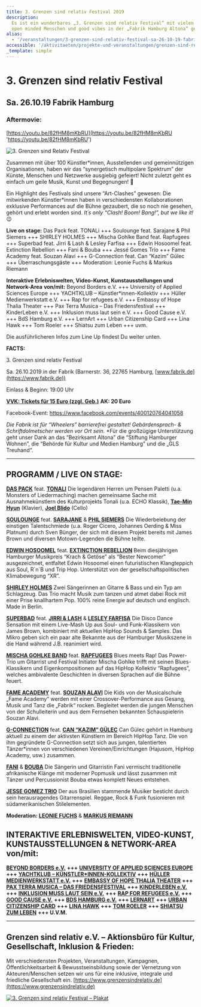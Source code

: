 ```yaml
---
title: 3. Grenzen sind relativ Festival 2019
description:
  Es ist ein wunderbares „3. Grenzen sind relativ Festival“ mit vielen
  open minded Menschen und good vibes in der „Fabrik Hamburg Altona“ gewesen!
alias:
  - '/veranstaltungen/3-grenzen-sind-relativ-festival-sa-26-10-19-fabrik-hamburg-2.html'
accessible: '/aktivitaeten/projekte-und-veranstaltungen/grenzen-sind-relativ-festivals'
_template: simple
---
```


# 3. Grenzen sind relativ Festival

## Sa. 26.10.19 Fabrik Hamburg

### **Aftermovie:**

[https://youtu.be/82fHM8mKbRU](https://youtu.be/82fHM8mKbRU 'https://youtu.be/82fHM8mKbRU')

![3. Grenzen sind Relativ Festival](/media/2019/08/Webseite-Overbild.jpg)

Zusammen mit über 100 Künstler\*innen, Ausstellenden und gemeinnützigen Organisationen, haben wir das “synergetisch multipolare Spektrum” der Künste, Menschen und Netzwerke ausgiebig gefeiert! Nicht zuletzt geht es einfach um geile Musik, Kunst und Begegnungen! 🙂

Ein Highlight des Festivals sind unsere “Art-Clashes” gewesen: Die mitwirkenden Künstler\*innen haben in verschiedensten Kollaborationen exklusive Performances auf die Bühne gezaubert, die so noch nie gesehen, gehört und erlebt worden sind. _It´s only “Clash! Boom! Bang!”, but we like it!_ 😉

**Live on stage:**
Das Pack feat. TONALi +++ Soulounge feat. Sarajane & Phil Siemers +++ SHIRLEY HOLMES +++ Mischa Gohlke Band feat. Rapfugees +++ Superbad feat. Jirri & Lash & Lesley Farfisa +++ Edwin Hosoomel feat. Extinction Rebellion +++ Fani & Bouba +++ Jessé Gomes Trio +++ Fame Academy feat. Souzan Alavi +++ G-Connection feat. Can “Kazim” Gülec +++ Überraschungsgäste +++ Moderation: Leonie Fuchs & Markus Riemann

**Interaktive Erlebniswelten, Video-Kunst, Kunstausstellungen und Network-Area** **von/mit:**
Beyond Borders e.V. +++ University of Applied Sciences Europe +++ YACHTKLUB – Künstler\*innen-Kollektiv +++ Hüller Medienwerkstatt e.V. +++ Rap for refugees e.V. +++ Embassy of Hope Thalia Theater +++ Pax Terra Musica – Das Friedensfestival +++ KinderLeben e.V. +++ Inklusion muss laut sein e.V. +++ Good Cause e.V. +++ BdS Hamburg e.V. +++ LernArt +++ Urban Citizenship Card +++ Lina Hawk +++ Tom Roeler +++ Shiatsu zum Leben +++ uvm.

Die ausführlicheren Infos zum Line Up findest Du weiter unten.

**FACTS:**

3\. Grenzen sind relativ Festival

Sa. 26.10.2019 in der Fabrik (Barnerstr. 36, 22765 Hamburg, [www.fabrik.de](https://www.fabrik.de))

Einlass & Beginn: 19:00 Uhr

[**VVK: Tickets für 15 Euro (zzgl. Geb.)**](https://www.tixforgigs.com/site/Pages/Shop/ShowEvent.aspx?ID=31039) **AK: 20 Euro**

Facebook-Event: https://www.facebook.com/events/400120764041058

_Die Fabrik ist für “Wheelers” barrierefrei gestaltet! Gebärdensprach- & Schriftdolmetscher werden vor Ort sein._ \*Für die großzügige Unterstützung geht unser Dank an das “Bezirksamt Altona” die “Stiftung Hamburger Wohnen”, die “Behörde für Kultur und Medien Hamburg” und die „GLS Treuhand“.

---

## **PROGRAMM / LIVE ON STAGE:**

[**DAS PACK**](https://www.daspack.de/) feat. [**TONALI**](https://www.tonali.de/)
Die legendären Herren um Pensen Paletti (u.a. Monsters of Liedermaching) machen gemeinsame Sache mit Ausnahmekünstlern des Kulturprojekts Tonali (u.a. ECHO Klassik), [**Tae-Min Hyun**](https://www.tonalisten.com/tonalisten/tonalisten/show/tae-min-hyun/) (Klavier), [**Joel Blido**](https://www.tonalisten.com/tonalisten/tonalisten/show/joel-blido/) (Cello)

[**SOULOUNGE**](https://www.soulounge.com/) feat. [**SARAJANE**](https://www.sarajane.eu/) & [**PHIL SIEMERS**](https://www.philsiemers.de/)
Die Wiederbelebung der einstigen Talentschmiede (u.a. Roger Cicero, Johannes Oerding & Miss Platnum) durch Sven Bünger, der sich mit diesem Projekt bereits mit James Brown und diversen Motown-Legenden die Bühne teilte.

[**EDWIN HOSOOMEL**](https://www.edwinhosoomel.com/home-1) feat. [**EXTINCTION REBELLION**](https://extinctionrebellion.de/)
Beim diesjährigen Hamburger Musikpreis “Krach & Getöse” als “Bester Newcomer” ausgezeichnet, entfaltet Edwin Hosoomel einen futuristischen Klangteppich aus Soul, R´n´B und Trip Hop. Unterstützt von der gesellschaftspolitischen Klimabewegung “XR”.

[**SHIRLEY HOLMES**](https://shirleyholmes.de/)
Zwei Sängerinnen an Gitarre & Bass und ein Typ am Schlagzeug.
Das Trio macht Musik zum tanzen und atmet dabei Rock mit einer Prise knallhartem Pop.
100% reine Energie auf deutsch und englisch. Made in Berlin.

[**SUPERBAD**](https://www.superbad-hamburg.com/) feat. [**JIRRI & LASH**](https://b-m.facebook.com/jirriundlash/) & [**LESLEY FARFISA**](https://www.derfallboese.de/wordpress/)
Die Disco Dance Sensation mit einem Live-Mash Up aus Soul- und Funk-Klassikern von James Brown, kombiniert mit aktuellen HipHop Sounds & Samples. Das Mikro geben sich ein paar alte Bekannte aus der Hamburger Musikszene in die Hand während J.B. reanimiert wird.

[**MISCHA GOHLKE BAND**](https://mischagohlkeband.de/) feat. [**RAPFUGEES**](https://www.rapfugees.org/)
Blues meets Rap! Das Power-Trio um Gitarrist und Festival Initiator Mischa Gohlke trifft mit seinen Blues-Klassikern und Eigenkompositionen auf das HipHop Kollektiv “Rapfugees”, welches ambivalente Geschichten in diversen Sprachen auf die Bühne feuert.

[**FAME ACADEMY**](https://www.fame-academy.com/) feat. [**SOUZAN ALAVI**](https://www.souzan-alavi.de/)
Die Kids von der Musicalschule „Fame Academy“ werden mit einer Crossover-Performance aus Gesang, Musik und Tanz die „Fabrik“ rocken. Begleitet werden die jungen Menschen von der Schulleiterin und aus dem Fernsehen bekannten Schauspielerin Souzan Alavi.

[**G-CONNECTION**](https://canguelec.de/) feat. [**CAN “KAZIM” GÜLEC**](https://canguelec.de/)
Can Gülec gehört in Hamburg aktuell zu einem der aktivsten Künstlern im Bereich HipHop Tanz. Die von ihm gegründete G-Connection setzt sich aus jungen, talentierten Tänzer\*innen von verschiedenen Vereinen/Einrichtungen (Hajusom, HipHop Academy, usw.) zusammen.

[**FANI**](https://www.facebook.com/FaNiMusic7/) & [**BOUBA**](https://www.facebook.com/Bouba-África-danza-158965274228342/) Die Sängerin und Gitarristin Fani vermischt traditionelle afrikanische Klänge mit moderner Popmusik und lässt zusammen mit Tänzer und Percussionist Bouba etwas komplett Neues entstehen.

[**JESSE GOMEZ TRIO**](https://youandme-music.blogspot.com/2015/07/jesse-gomes-gitarrist-und-bassist.html)
Der aus Brasilien stammende Musiker besticht durch sein herausragendes Gitarrenspiel.
Reggae, Rock & Funk fusionieren mit südamerikanischen Stilelementen.

**Moderation:** [**LEONIE FUCHS**](https://leonie-fuchs.de/) & [**MARKUS RIEMANN**](https://kulturbedarf.de/)

## **INTERAKTIVE ERLEBNISWELTEN, VIDEO-KUNST, KUNSTAUSSTELLUNGEN** **& NETWORK-AREA von/mit**:

[**BEYOND BORDERS e.V.**](https://beyond-borders-ev.de/de/) **+++** [**UNIVERSITY OF APPLIED SCIENCES EUROPE**](https://www.btk-fh.de/de/hamburg/) **+++** [**YACHTKLUB – KÜNSTLER\*INNEN-KOLLEKTIV**](https://www.instagram.com/yachtklub_society/) **+++** [**HÜLLER MEDIENWERKSTATT e.V.**](https://hueller-medienwerkstatt.de/) **+++** [**EMBASSY OF HOPE THALIA THEATER**](https://www.facebook.com/EmbassyThaliaTheater/) **+++** [**PAX TERRA MUSICA – DAS FRIEDENSFESTIVAL**](https://www.pax-terra-musica.de/) **+++** [**KINDERLEBEN e.V.**](https://kinderleben.hamburg/) **+++** [**INKLUSION MUSS LAUT SEIN e.V.**](https://www.i-m-l-s.com/) **+++** [**RAP FOR REFUGEES e.V.**](https://www.rapforrefugees.org/) **+++** [**GOOD CAUSE e.V.**](https://www.facebook.com/goodcause2013/) **+++** [**BDS HAMBURG e.V.**](https://www.bds-hh.de/) **+++** [**LERNART**](https://lernart.schule/) **+++** [**URBAN CITIZENSHIP CARD**](https://urban-citizenship-hamburg.rechtaufstadt.net/) **+++** [**LINA HAWK**](https://linahawk.com/site/) **+++** [**TOM ROELER**](https://roeler.com/) **+++** [**SHIATSU ZUM LEBEN**](https://www.shiatsu-zum-leben.de) **+++ U.V.M.**

---

## **Grenzen sind relativ e.V. – Aktionsbüro für Kultur, Gesellschaft, Inklusion & Frieden:**

Mit verschiedensten Projekten, Veranstaltungen, Kampagnen, Öffentlichkeitsarbeit & Bewusstseinsbildung sowie der Vernetzung von Akteuren/Menschen setzen wir uns für eine inklusive, integrale und friedliche Gesellschaft ein. [https://www.grenzensindrelativ.de](https://www.grenzensindrelativ.de)

[![3. Grenzen sind relativ Festival – Plakat](/media/2019/08/Plakat_OnlineA2_GSR3.jpg)](/media/2019/08/Plakat_OnlineA2_GSR3.jpg)
